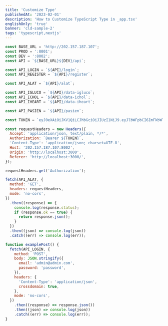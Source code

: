 ```yaml
---
title: 'Customize Type'
publishedAt: '2023-02-01'
description: 'How to Customize TypeScript Type in _app.tsx'
englishOnly: 'true'
banner: 'cld-sample-2'
tags: 'typescript,nextjs'
---
```


```js
const BASE_URL = 'http://202.157.187.107';
const PROD = ':8001';
const DEV = ':8002';
const API = `${BASE_URL}${DEV}/api`;

const API_LOGIN = `${API}/login`;
const API_REGISTER = `${API}/register`;

const API_ALAT = `${API}/alat`;

const API_IGLUCO = `${API}/data-igluco`;
const API_ICHOL = `${API}/data-ichol`;
const API_IHEART = `${API}/data-iheart`;

const API_PASIEN = `${API}/pasien`;

const TOKEN = `eyJ0eXAiOiJKV1QiLCJhbGciOiJIUzI1NiJ9.eyJlbWFpbCI6ImFkbWluQGFkbWluLmNvbSIsImlkX2xvZ2luIjoiMSIsIm5hbWFfYWxhdCI6bnVsbCwibG9naW5fdHlwZSI6InBhc2llbiIsImlhdCI6MTY3MjA1MTA3NSwiZXhwIjoxNjc0NjQzMDc1fQ.6_MDtRE61pLeEgmlVH10F1vhHK_BzRoxSqWQlvhKYP0`;

const requestHeaders = new Headers({
  Accept: 'application/json, text/plain, */*',
  Authorization: `Bearer ${TOKEN}`,
  'Content-Type': 'application/json; charset=UTF-8',
  Host: '202.157.187.107:8002',
  Origin: 'http://localhost:3000',
  Referer: 'http://localhost:3000/',
});

requestHeaders.get('Authorization');

fetch(API_ALAT, {
  method: 'GET',
  headers: requestHeaders,
  mode: 'no-cors',
})
  .then((response) => {
    console.log(response.status);
    if (response.ok == true) {
      return response.json();
    }
  })
  .then((json) => console.log(json))
  .catch((err) => console.log(err));

function examplePost() {
  fetch(API_LOGIN, {
    method: 'POST',
    body: JSON.stringify({
      email: 'admin@admin.com',
      password: 'password',
    }),
    headers: {
      'Content-Type': 'application/json',
      crossdomain: true,
    },
    mode: 'no-cors',
  })
    .then((response) => response.json())
    .then((json) => console.log(json))
    .catch((err) => console.log(err));
}
```
